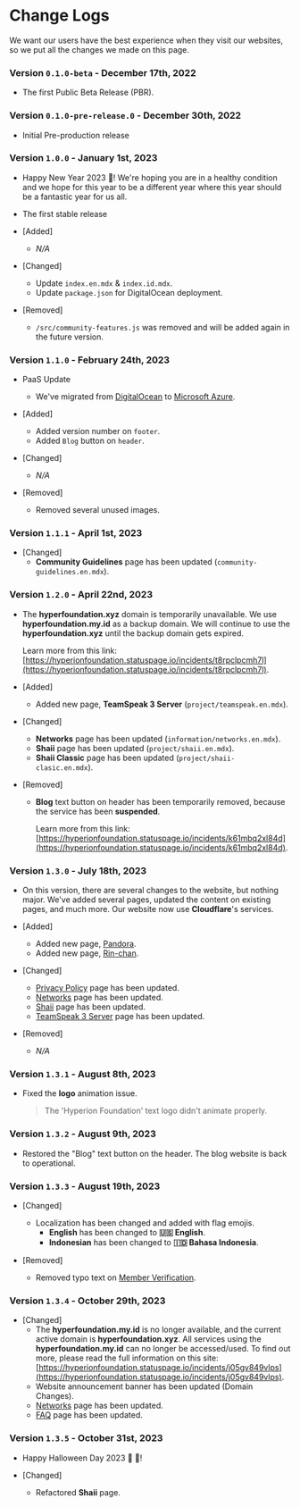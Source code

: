 # Change Logs
We want our users have the best experience when they visit our websites, so we put all the changes we made on this page.

### Version `0.1.0-beta` - December 17th, 2022
- The first Public Beta Release (PBR).

### Version `0.1.0-pre-release.0` - December 30th, 2022
- Initial Pre-production release

### Version `1.0.0` - January 1st, 2023
- Happy New Year 2023 🎉! We're hoping you are in a healthy condition and we hope for this year to be a different year where this year should be a fantastic year for us all.
- The first stable release
- [Added]
    - *N/A*

- [Changed]
    - Update `index.en.mdx` & `index.id.mdx`.
    - Update `package.json` for DigitalOcean deployment.
    
- [Removed]
    - `/src/community-features.js` was removed and will be added again in the future version.

### Version `1.1.0` - February 24th, 2023
- PaaS Update
    - We've migrated from [DigitalOcean](https://www.digitalocean.com) to [Microsoft Azure](https://azure.microsoft.com).
- [Added]
    - Added version number on `footer`.
    - Added `Blog` button on `header`.

- [Changed]
    - *N/A*

- [Removed]
    - Removed several unused images.

### Version `1.1.1` - April 1st, 2023
- [Changed]
    - **Community Guidelines** page has been updated (`community-guidelines.en.mdx`).

### Version `1.2.0` - April 22nd, 2023
- The **hyperfoundation.xyz** domain is temporarily unavailable. We use **hyperfoundation.my.id** as a backup domain.
We will continue to use the **hyperfoundation.xyz** until the backup domain gets expired.

    Learn more from this link: [https://hyperionfoundation.statuspage.io/incidents/t8rpclpcmh7l](https://hyperionfoundation.statuspage.io/incidents/t8rpclpcmh7l).

- [Added]
    - Added new page, **TeamSpeak 3 Server** (`project/teamspeak.en.mdx`).

- [Changed]
    - **Networks** page has been updated (`information/networks.en.mdx`).
    - **Shaii** page has been updated (`project/shaii.en.mdx`).
    - **Shaii Classic** page has been updated (`project/shaii-clasic.en.mdx`).

- [Removed]
    - **Blog** text button on header has been temporarily removed, because the service has been **suspended**.
    
        Learn more from this link: [https://hyperionfoundation.statuspage.io/incidents/k61mbq2xl84d](https://hyperionfoundation.statuspage.io/incidents/k61mbq2xl84d).

### Version `1.3.0` - July 18th, 2023
- On this version, there are several changes to the website, but nothing major. We've added several pages, updated the content on existing pages, and much more.
Our website now use **Cloudflare**'s services.

- [Added]
    - Added new page, [Pandora](/project/pandora).
    - Added new page, [Rin-chan](/project/rin-chan).

- [Changed]
    - [Privacy Policy](privacy-policy) page has been updated.
    - [Networks](/information/networks) page has been updated.
    - [Shaii](/project/shaii) page has been updated.
    - [TeamSpeak 3 Server](/project/teamspeak) page has been updated.

- [Removed]
    - *N/A*

### Version `1.3.1` - August 8th, 2023
- Fixed the **logo** animation issue.
  > The 'Hyperion Foundation' text logo didn't animate properly.

### Version `1.3.2` - August 9th, 2023
- Restored the "Blog" text button on the header. The blog website is back to operational.

### Version `1.3.3` - August 19th, 2023
- [Changed]
    - Localization has been changed and added with flag emojis.
        - **English** has been changed to **🇺🇸 English**.
        - **Indonesian** has been changed to **🇮🇩 Bahasa Indonesia**.

- [Removed]
    - Removed typo text on [Member Verification](/project/member-verification).

### Version `1.3.4` - October 29th, 2023
- [Changed]
    - The **hyperfoundation.my.id** is no longer available, and the current active domain is **hyperfoundation.xyz**.
    All services using the **hyperfoundation.my.id** can no longer be accessed/used. To find out more, please read the full information on this site: [https://hyperionfoundation.statuspage.io/incidents/j05gv849vlps](https://hyperionfoundation.statuspage.io/incidents/j05gv849vlps).
    - Website announcement banner has been updated (Domain Changes).
    - [Networks](/information/networks) page has been updated.
    - [FAQ](/information/frequently-asked-questions) page has been updated.

### Version `1.3.5` - October 31st, 2023
- Happy Halloween Day 2023 🎃 🎉!

- [Changed]
    - Refactored **Shaii** page.